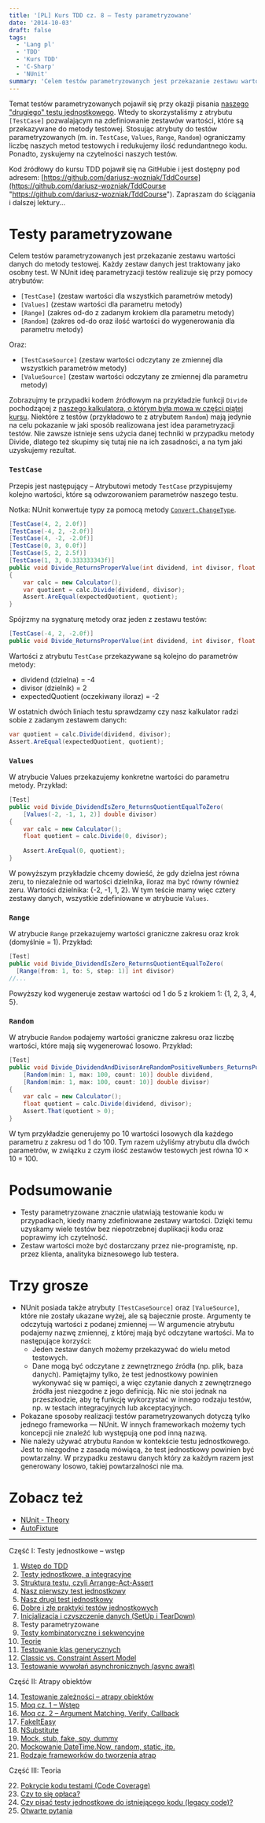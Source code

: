 ```yaml
---
title: '[PL] Kurs TDD cz. 8 — Testy parametryzowane'
date: '2014-10-03'
draft: false
tags:
  - 'Lang pl'
  - 'TDD'
  - 'Kurs TDD'
  - 'C-Sharp'
  - 'NUnit'
summary: 'Celem testów parametryzowanych jest przekazanie zestawu wartości danych do metody testowej. Każdy zestaw danych jest traktowany jako osobny test.'
---
```


Temat testów parametryzowanych pojawił się przy okazji pisania [naszego "drugiego" testu jednostkowego](/posts/kurs-tdd-5-nasz-drugi-test-jednostkowy "Kurs TDD cz. 5: Nasz drugi test jednostkowy"). Wtedy to skorzystaliśmy z atrybutu `[TestCase]` pozwalającym na zdefiniowanie zestawów wartości, które są przekazywane do metody testowej. Stosując atrybuty do testów parametryzowanych (m. in. `TestCase`, `Values`, `Range`, `Random`) ograniczamy liczbę naszych metod testowych i redukujemy ilość redundantnego kodu. Ponadto, zyskujemy na czytelności naszych testów.

Kod źródłowy do kursu TDD pojawił się na GitHubie i jest dostępny pod adresem: [https://github.com/dariusz-wozniak/TddCourse](https://github.com/dariusz-wozniak/TddCourse "https://github.com/dariusz-wozniak/TddCourse"). Zapraszam do ściągania i dalszej lektury...

# Testy parametryzowane

Celem testów parametryzowanych jest przekazanie zestawu wartości danych do metody testowej. Każdy zestaw danych jest traktowany jako osobny test. W NUnit ideę parametryzacji testów realizuje się przy pomocy atrybutów:

*   `[TestCase]` (zestaw wartości dla wszystkich parametrów metody)
*   `[Values]` (zestaw wartości dla parametru metody)
*   `[Range]` (zakres od-do z zadanym krokiem dla parametru metody)
*   `[Random]` (zakres od-do oraz ilość wartości do wygenerowania dla parametru metody)

Oraz:

*   `[TestCaseSource]` (zestaw wartości odczytany ze zmiennej dla wszystkich parametrów metody)
*   `[ValueSource]` (zestaw wartości odczytany ze zmiennej dla parametru metody)

Zobrazujmy te przypadki kodem źródłowym na przykładzie funkcji `Divide` pochodzącej z [naszego kalkulatora, o którym była mowa w części piątej kursu](/posts/kurs-tdd-5-nasz-drugi-test-jednostkowy). Niektóre z testów (przykładowo te z atrybutem `Random`) mają jedynie na celu pokazanie w jaki sposób realizowana jest idea parametryzacji testów. Nie zawsze istnieje sens użycia danej techniki w przypadku metody Divide, dlatego też skupimy się tutaj nie na ich zasadności, a na tym jaki uzyskujemy rezultat.

### `TestCase`

Przepis jest następujący – Atrybutowi metody `TestCase` przypisujemy kolejno wartości, które są odwzorowaniem parametrów naszego testu.

Notka: NUnit konwertuje typy za pomocą metody [`Convert.ChangeType`](http://msdn.microsoft.com/en-us/library/system.convert.changetype%28v=vs.110%29.aspx).

```csharp
[TestCase(4, 2, 2.0f)]
[TestCase(-4, 2, -2.0f)]
[TestCase(4, -2, -2.0f)]
[TestCase(0, 3, 0.0f)]
[TestCase(5, 2, 2.5f)]
[TestCase(1, 3, 0.333333343f)]
public void Divide_ReturnsProperValue(int dividend, int divisor, float expectedQuotient)
{
    var calc = new Calculator();
    var quotient = calc.Divide(dividend, divisor);
    Assert.AreEqual(expectedQuotient, quotient);
}

```
Spójrzmy na sygnaturę metody oraz jeden z zestawu testów: 

```csharp
[TestCase(-4, 2, -2.0f)]
public void Divide_ReturnsProperValue(int dividend, int divisor, float expectedQuotient)
```

Wartości z atrybutu `TestCase` przekazywane są kolejno do parametrów metody:

*   dividend (dzielna) = -4
*   divisor (dzielnik) = 2
*   expectedQuotient (oczekiwany iloraz) = -2

W ostatnich dwóch liniach testu sprawdzamy czy nasz kalkulator radzi sobie z zadanym zestawem danych: 

```csharp
var quotient = calc.Divide(dividend, divisor);
Assert.AreEqual(expectedQuotient, quotient);
```

### `Values`

W atrybucie Values przekazujemy konkretne wartości do parametru metody. Przykład: 
```csharp
[Test]
public void Divide_DividendIsZero_ReturnsQuotientEqualToZero(
    [Values(-2, -1, 1, 2)] double divisor)
{
    var calc = new Calculator();
    float quotient = calc.Divide(0, divisor);
 
    Assert.AreEqual(0, quotient);
}
```
 W powyższym przykładzie chcemy dowieść, że gdy dzielna jest równa zeru, to niezależnie od wartości dzielnika, iloraz ma być równy również zeru. Wartości dzielnika: {-2, -1, 1, 2}. W tym teście mamy więc cztery zestawy danych, wszystkie zdefiniowane w atrybucie `Values`.

### `Range`

W atrybucie `Range` przekazujemy wartości graniczne zakresu oraz krok (domyślnie = 1). Przykład: 

```csharp
[Test]
public void Divide_DividendIsZero_ReturnsQuotientEqualToZero(
  [Range(from: 1, to: 5, step: 1)] int divisor)
//...
```

 Powyższy kod wygeneruje zestaw wartości od 1 do 5 z krokiem 1: {1, 2, 3, 4, 5}.

### `Random`

W atrybucie `Random` podajemy wartości graniczne zakresu oraz liczbę wartości, które mają się wygenerować losowo. Przykład: 

```csharp
[Test]
public void Divide_DividendAndDivisorAreRandomPositiveNumbers_ReturnsPositiveQuotient(
    [Random(min: 1, max: 100, count: 10)] double dividend,
    [Random(min: 1, max: 100, count: 10)] double divisor)
{
    var calc = new Calculator();
    float quotient = calc.Divide(dividend, divisor);
    Assert.That(quotient > 0);
}
```

 W tym przykładzie generujemy po 10 wartości losowych dla każdego parametru z zakresu od 1 do 100. Tym razem użyliśmy atrybutu dla dwóch parametrów, w związku z czym ilość zestawów testowych jest równa 10 × 10 = 100.

# Podsumowanie

*   Testy parametryzowane znacznie ułatwiają testowanie kodu w przypadkach, kiedy mamy zdefiniowane zestawy wartości. Dzięki temu uzyskamy wiele testów bez niepotrzebnej duplikacji kodu oraz poprawimy ich czytelność.
*   Zestaw wartości może być dostarczany przez nie-programistę, np. przez klienta, analityka biznesowego lub testera.

# Trzy grosze

*   NUnit posiada także atrybuty `[TestCaseSource]` oraz `[ValueSource]`, które nie zostały ukazane wyżej, ale są bajecznie proste. Argumenty te odczytują wartości z podanej zmiennej — W argumencie atrybutu podajemy nazwę zmiennej, z której mają być odczytane wartości. Ma to następujące korzyści:
    *   Jeden zestaw danych możemy przekazywać do wielu metod testowych.
    *   Dane mogą być odczytane z zewnętrznego źródła (np. plik, baza danych). Pamiętajmy tylko, że test jednostkowy powinien wykonywać się w pamięci, a więc czytanie danych z zewnętrznego źródła jest niezgodne z jego definicją. Nic nie stoi jednak na przeszkodzie, aby tę funkcję wykorzystać w innego rodzaju testów, np. w testach integracyjnych lub akceptacyjnych.
*   Pokazane sposoby realizacji testów parametryzowanych dotyczą tylko jednego frameworka — NUnit. W innych frameworkach możemy tych koncepcji nie znaleźć lub występują one pod inną nazwą.
*   Nie należy używać atrybutu `Random` w kontekście testu jednostkowego. Jest to niezgodne z zasadą mówiącą, że test jednostkowy powinien być powtarzalny. W przypadku zestawu danych który za każdym razem jest generowany losowo, takiej powtarzalności nie ma.

# Zobacz też

*   [NUnit - Theory](https://github.com/nunit/docs/wiki/Theory-Attribute)
*   [AutoFixture](https://github.com/AutoFixture)


----


Część I: Testy jednostkowe – wstęp

1. [Wstęp do TDD](/posts/kurs-tdd-1-wstep/)
2. [Testy jednostkowe, a integracyjne](/posts/kurs-tdd-2-testy-jednostkowe-a-testy-integracyjne/)
3. [Struktura testu, czyli Arrange-Act-Assert](/posts/kurs-tdd-3-struktura-test-czyli-arrange-act-assert)
4. [Nasz pierwszy test jednostkowy](/posts/kurs-tdd-4-nasz-pierwszy-test-jednostkowy)
5. [Nasz drugi test jednostkowy](/posts/kurs-tdd-5-nasz-drugi-test-jednostkowy)
6. [Dobre i złe praktyki testów jednostkowych](/posts/kurs-tdd-6-dobre-i-zle-praktyki-testow-jednostkowych)
7. [Inicjalizacja i czyszczenie danych (SetUp i TearDown)](/posts/kurs-tdd-7-inicjalizacja-i-czyszczenie-danych-setup-i-teardown/)
8. Testy parametryzowane
9. [Testy kombinatoryczne i sekwencyjne](/posts/kurs-tdd-9-testy-kombinatoryczne-i-sekwencyjne)
10. [Teorie](/posts/kurs-tdd-10-teorie)
11. [Testowanie klas generycznych](/posts/kurs-tdd-11-testowanie-klas-generycznych)
12. [Classic vs. Constraint Assert Model](/posts/kurs-tdd-12-classic-vs-constraint-assert-model)
13. [Testowanie wywołań asynchronicznych (async await)](/posts/kurs-tdd-13-testowanie-wywolan-asynchronicznych-async-await)


Część II: Atrapy obiektów

14. [Testowanie zależności – atrapy obiektów](/posts/kurs-tdd-14-testowanie-zaleznosci-atrapy-obiektow)
2. [Moq cz. 1 – Wstęp](/posts/kurs-tdd-15-wstep-do-moq)
3. [Moq cz. 2 – Argument Matching, Verify, Callback](/posts/kurs-tdd-16-zaawansowane-techniki-moq-argument-matching-verify-callback)
4. [FakeItEasy](/posts/kurs-tdd-17-fakeiteasy)
5. [NSubstitute](/posts/kurs-tdd-18-nsubstitute)
6. [Mock, stub, fake, spy, dummy](/posts/kurs-tdd-19-mock-stub-fake-spy-dummy)
7. [Mockowanie DateTime.Now, random, static, itp.](/posts/kurs-tdd-20-mockowanie-datetime-now-random-static-itp)
8. [Rodzaje frameworków do tworzenia atrap](/posts/kurs-tdd-21-rodzaje-frameworkow-do-tworzenia-atrap/)

Część III: Teoria

22. [Pokrycie kodu testami (Code Coverage)](/posts/kurs-tdd-22-pokrycie-kodu-testami-code-coverage/)
1. [Czy to się opłaca?](/posts/kurs-tdd-23-czy-to-sie-oplaca/)
1. [Czy pisać testy jednostkowe do istniejącego kodu (legacy code)?](/posts/kurs-tdd-24-czy-pisac-testy-jednostkowe-do-istniejacego-kodu-legacy-code/)
1. [Otwarte pytania](/posts/kurs-tdd-25-otwarte-pytania/)
